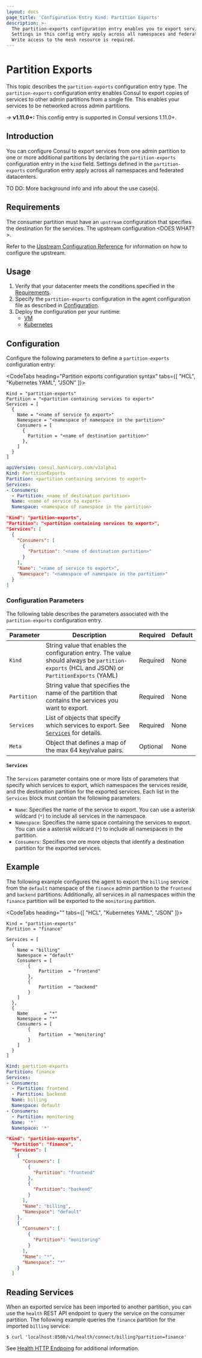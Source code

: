 ```yaml
---
layout: docs
page_title: 'Configuration Entry Kind: Partition Exports'
description: >-
  The partition-exports configuration entry enables you to export services from a single file.
  Settings in this config entry apply across all namespaces and federated datacenters.
  Write access to the mesh resource is required.
---
```


# Partition Exports

This topic describes the `partition-exports` configuration entry type. The `partition-exports` configuration entry enables Consul to export copies of services to other admin partitions from a single file. This enables your services to be networked across admin partitions.    

-> **v1.11.0+:** This config entry is supported in Consul versions 1.11.0+.

## Introduction

You can configure Consul to export services from one admin partition to one or more additional partitions by declaring the `partition-exports` configuration entry in the `kind` field. 
Settings defined in the `partition-exports` configuration entry apply across all namespaces and federated datacenters.

TO DO: More background info and info about the use case(s).

## Requirements

The consumer partition must have an `upstream` configuration that specifies the destination for the services. The upstream configuration \<DOES WHAT?>.

Refer to the [Upstream Configuration Reference](/docs/connect/registration/service-registration#upstream-configuration-reference) for information on how to configure the upstream.

## Usage

1. Verify that your datacenter meets the conditions specified in the [Requirements](#requirements).
1. Specify the `partition-exports` configuration in the agent configuration file as described in [Configuration](#configuration).
1. Deploy the configuration per your runtime:
    * [VM](/docs/install) 
    * [Kubernetes](/docs/k8s/installation/install) 

## Configuration

Configure the following parameters to define a `partition-exports` configuration entry:

<CodeTabs heading="Partition exports configuration syntax" tabs={[ "HCL", "Kubernetes YAML", "JSON" ]}>
<CodeBlockConfig>

```hcl
Kind = "partition-exports"
Partition = "<partition containing services to export>"
Services = [
  {
    Name = "<name of service to export>"
    Namespace = "<namespace of namespace in the partition>"  
    Consumers = [
      {
        Partition = "<name of destination partition>"
      },      
    ]
  }
]
```
</CodeBlockConfig>
<CodeBlockConfig>

```yaml
apiVersion: consul.hashicorp.com/v1alpha1
Kind: PartitionExports
Partition: <partition containing services to export>
Services:
- Consumers:
  - Partition: <name of destination partition>
  Name: <name of service to export>
  Namespace: <namespace of namespace in the partition>
```
</CodeBlockConfig>
<CodeBlockConfig>

```json
"Kind": "partition-exports",
"Partition": "<partition containing services to export>",
"Services": [
  {
    "Consumers": [
      {
        "Partition": "<name of destination partition>"
      }
    ],
    "Name": "<name of service to export>",
    "Namespace": "<namespace of namespace in the partition>"
  }
]
```
</CodeBlockConfig>
</CodeTabs>

### Configuration Parameters

The following table describes the parameters associated with the `partition-exports` configuration entry.

| Parameter | Description | Required | Default |
| ---       | ---         | ---      | ---     |
| `Kind`    | String value that enables the configuration entry. The value should always be `partition-exports` (HCL and JSON) or `PartitionExports` (YAML) | Required | None |
| `Partition` | String value that specifies the name of the partition that contains the services you want to export. | Required | None |
| `Services` | List of objects that specify which services to export. See [`Services`](#services) for details. | Required | None| 
| `Meta` | Object that defines a map of the max 64 key/value pairs. | Optional | None |

#### `Services`

The `Services` parameter contains one or more lists of parameters that specify which services to export, which namespaces the services reside, and the destination partition for the exported services. Each list in the `Services` block must contain the following parameters:

* `Name`: Specifies the name of the service to export. You can use a asterisk wildcard (`*`) to include all services in the namespace. 
* `Namespace`: Specifies the name space containing the services to export. You can use a asterisk wildcard (`*`) to include all namespaces in the partition.
* `Consumers`: Specifies one ore more objects that identify a destination partition for the exported services. 

## Example

The following example configures the agent to export the `billing` service from the `default` namespace of the `finance` admin partition to the `frontend` and `backend` partitions. Additionally, all services in all namespaces within the `finance` partition will be exported to the `monitoring` partition. 

<CodeTabs heading="" tabs={[ "HCL", "Kubernetes YAML", "JSON" ]}>
<CodeBlockConfig>

```hcl
Kind = "partition-exports" 
Partition = "finance"

Services = [
  {
    Name = "billing"
    Namespace = "default"
    Consumers = [
        {
            Partition  = "frontend"
        },
        {
            Partition  = "backend"
        }
    ]
  },
  {
    Name      = "*"
    Namespace = "*"
    Consumers = [
        {
            Partition  = "monitoring"
        }
    ]
  }
]
```

</CodeBlockConfig>
<CodeBlockConfig>

```yaml
Kind: partition-exports
Partition: finance
Services:
- Consumers:
  - Partition: frontend
  - Partition: backend
  Name: billing
  Namespace: default
- Consumers:
  - Partition: monitoring
  Name: '*'
  Namespace: '*'
```

</CodeBlockConfig>
<CodeBlockConfig>

```json
"Kind": "partition-exports",
  "Partition": "finance",
  "Services": [
    {
      "Consumers": [
        {
          "Partition": "frontend"
        },
        {
          "Partition": "backend"
        }
      ],
      "Name": "billing",
      "Namespace": "default"
    },
    {
      "Consumers": [
        {
          "Partition": "monitoring"
        }
      ],
      "Name": "*",
      "Namespace": "*"
    }
  ]
```

</CodeBlockConfig>
</CodeTabs>

## Reading Services

When an exported service has been imported to another partition, you can use the `health` REST API endpoint to query the service on the consumer partition. The following example queries the `finance` partition for the imported `billing` service:

```shell-session
$ curl 'localhost:8500/v1/health/connect/billing?partition=finance'
```

See [Health HTTP Endpoing](/api-docs/health) for additional information.
